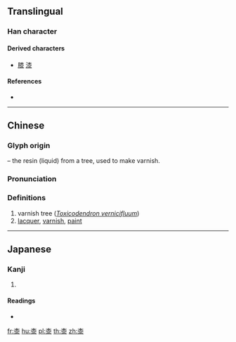 {{character info/new}}
==Translingual==

===Han character===
{{Han char|rn=75|rad=木|as=07|sn=11|four=40232|canj=DOE|ids=⿱木⿱𠆢氺}}

====Derived characters====
* [[膝]] [[漆]]

====References====
* {{Han ref|kx=0527.170|dkj=14818|dj=0916.100|hdz=21217.040|uh=687C|ud=26748|bh=D5C3|bd=54723}}

----

==Chinese==
{{zh-forms}}

===Glyph origin===
{{Han etym}}
{{Han compound|木|t1=tree|水|t2=water|ls=ic}} – the resin (liquid) from a tree, used to make varnish.

===Pronunciation===
{{zh-pron
|m=qī
|c=cat1
|mc=y
|oc=y
|ma=
|cat=pn,n
}}

===Definitions===
{{zh-hanzi}}

# varnish tree (''[[w:Toxicodendron vernicifluum|Toxicodendron vernicifluum]]'')
# [[lacquer]], [[varnish]], [[paint]]

----

==Japanese==

===Kanji===
{{ja-kanji|grade=|rs=木07}}

# {{defn|lang=ja|sort=木07}}

====Readings====
* {{ja-readings|on=[[しつ]] (shitsu)|kun=[[うるし]] (urushi)}}

[[fr:桼]]
[[hu:桼]]
[[pl:桼]]
[[th:桼]]
[[zh:桼]]